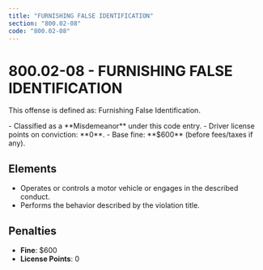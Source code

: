 ```yaml
---
title: "FURNISHING FALSE IDENTIFICATION"
section: "800.02-08"
code: "800.02-08"
---
```





# 800.02-08 - FURNISHING FALSE IDENTIFICATION

This offense is defined as: Furnishing False Identification.

<Aside type="caution" title="Charge Type: Misdemeanor">
- Classified as a **Misdemeanor** under this code entry.
- Driver license points on conviction: **0**.
- Base fine: **$600** (before fees/taxes if any).
</Aside>

## Elements
- Operates or controls a motor vehicle or engages in the described conduct.
- Performs the behavior described by the violation title.

## Penalties
- **Fine**: $600
- **License Points**: 0
